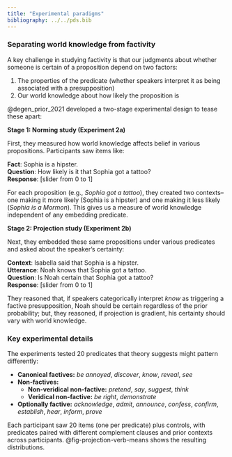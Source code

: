 ```yaml
---
title: "Experimental paradigms"
bibliography: ../../pds.bib
---
```


### Separating world knowledge from factivity

A key challenge in studying factivity is that our judgments about whether someone is certain of a proposition depend on two factors:

1. The properties of the predicate (whether speakers interpret it as being associated with a presupposition)
2. Our world knowledge about how likely the proposition is

@degen_prior_2021 developed a two-stage experimental design to tease these apart:

**Stage 1: Norming study (Experiment 2a)**

First, they measured how world knowledge affects belief in various propositions. Participants saw items like:

:::{.callout-note title="Norming item example"}
**Fact**: Sophia is a hipster.  
**Question**: How likely is it that Sophia got a tattoo?  
**Response**: [slider from 0 to 1]
:::

For each proposition (e.g., *Sophia got a tattoo*), they created two contexts–one making it more likely (Sophia is a hipster) and one making it less likely (*Sophia is a Mormon*). This gives us a measure of world knowledge independent of any embedding predicate.

**Stage 2: Projection study (Experiment 2b)**

Next, they embedded these same propositions under various predicates and asked about the speaker's certainty:

:::{.callout-note title="Projection item example"}
**Context**: Isabella said that Sophia is a hipster.  
**Utterance**: Noah knows that Sophia got a tattoo.  
**Question**: Is Noah certain that Sophia got a tattoo?  
**Response**: [slider from 0 to 1]
:::

They reasoned that, if speakers categorically interpret *know* as triggering a factive presupposition, Noah should be certain regardless of the prior probability; but, they reasoned, if projection is gradient, his certainty should vary with world knowledge.

### Key experimental details

The experiments tested 20 predicates that theory suggests might pattern differently:

- **Canonical factives:** *be annoyed*, *discover*, *know*, *reveal*, *see*
- **Non-factives:**
  - **Non-veridical non-factive:** *pretend*, *say*, *suggest*, *think* 
  - **Veridical non-factive:** *be right*, *demonstrate*
- **Optionally factive:** *acknowledge*, *admit*, *announce*, *confess*, *confirm*, *establish*, *hear*, *inform*, *prove* 

Each participant saw 20 items (one per predicate) plus controls, with predicates paired with different complement clauses and prior contexts across participants. @fig-projection-verb-means shows the resulting distributions.
